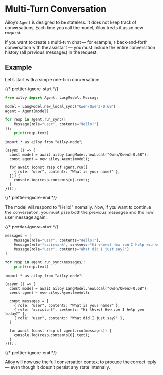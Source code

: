 # Multi-Turn Conversation

Ailoy's `Agent` is designed to be stateless. It does not keep track of
conversations. Each time you call the model, Ailoy treats it as an new request.

If you want to create a multi-turn chat — for example, a back-and-forth
conversation with the assistant — you must include the entire conversation
history (all previous messages) in the request.

## Example

Let’s start with a simple one-turn conversation:

{/* prettier-ignore-start */}

<CodeTabs>

```python
from ailoy import Agent, LangModel, Message

model = LangModel.new_local_sync("Qwen/Qwen3-0.6B")
agent = Agent(model)

for resp in agent.run_sync([
    Message(role="user", contents="Hello!")
]):
    print(resp.text)
```


```nodejs
import * as ailoy from "ailoy-node";

(async () => {
  const model = await ailoy.LangModel.newLocal("Qwen/Qwen3-0.6B");
  const agent = new ailoy.Agent(model);

  for await (const resp of agent.run([
    { role: "user", contents: "What is your name?" },
  ])) {
    console.log(resp.contents[0].text);
  }
})();
```

</CodeTabs>

{/* prettier-ignore-end */}

The model will respond to "Hello!" normally. Now, if you want to continue the
conversation, you must pass both the previous messages and the new user message
again:

{/* prettier-ignore-start */}

<CodeTabs>

```python
messages = [
    Message(role="user", contents="Hello!"),
    Message(role="assistant", contents="Hi there! How can I help you today?"),
    Message(role="user", contents="What did I just say?"),
]

for resp in agent.run_sync(messages):
    print(resp.text)
```

```nodejs
import * as ailoy from "ailoy-node";

(async () => {
  const model = await ailoy.LangModel.newLocal("Qwen/Qwen3-0.6B");
  const agent = new ailoy.Agent(model);

  const messages = [
    { role: "user", contents: "What is your name?" },
    { role: "assistant", contents: "Hi there! How can I help you today?" },
    { role: "user", contents: "What did I just say?" },
  ]

  for await (const resp of agent.run(messages)) {
    console.log(resp.contents[0].text);
  }
})();
```

</CodeTabs>

{/* prettier-ignore-end */}

Ailoy will now use the full conversation context to produce the correct reply —
even though it doesn’t persist any state internally.
